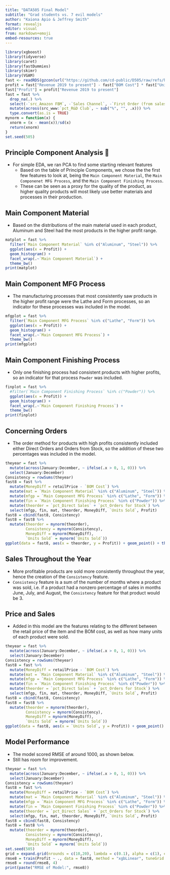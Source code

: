 ---
title: "DATA505 Final Model"
subtitle: "Grad students vs. 7 evil models"
author: "Kaiona Apio & Jeffrey Smith"
format: revealjs
editor: visual
from: markdown+emoji
embed-resources: true
---


```{r, message=FALSE,echo=FALSE,warning=FALSE,results=FALSE}
library(xgboost)
library(tidyverse)
library(caret)
library(fastDummies)
library(skimr)
library(VGAM)
fast <- readRDS(gzcon(url("https://github.com/cd-public/D505/raw/refs/heads/master/dat/craven_train.rds")))
profit = fast["Revenue 2019 to present"] - fast["BOM Cost"] * fast["Units Sold"]
fast["Profit"] = profit["Revenue 2019 to present"]
fast = fast %>%
  drop_na(.) %>%
  select(-`src_Amazon FBM`, -`Sales Channel`, -`First Order (from sales data)`) %>%
  mutate(across(src_www:`pct_R&D Club`, ~ sub("%", "", .x))) %>%
  type.convert(as.is = TRUE)
mynorm = function(x) {
  xnorm = (x - mean(x))/sd(x)
  return(xnorm)
}
set.seed(505)
```

## Principle Component Analysis 🐡

-   For simple EDA, we ran PCA to find some starting relevant features
    -   Based on the table of Principle Components, we chose the the first few features to look at, being the `Main Component Material`, the  `Main Componenet MFG Process`, and the `Main Component Finishing Process`.
    -   These can be seen as a proxy for the quality of the product, as higher quality products will most likely use better materials and processes in their production.

## Main Component Material

-   Based on the distributions of the main material used in each product, Aluminum and Steel had the most products in the higher profit range.

```{r,message=FALSE,echo=FALSE,warning=FALSE}
matplot = fast %>%
  filter(`Main Component Material` %in% c("Aluminum", "Steel")) %>%
  ggplot(aes(x = Profit)) + 
  geom_histogram() + 
  facet_wrap(.~`Main Component Material`) + 
  theme_bw()
print(matplot)
```

## Main Component MFG Process

-   The manufacturing processes that most consistently saw products in the higher profit range were the Lathe and Form processes, so an indicator for these processes was included in the model.

```{r,message=FALSE,echo=FALSE,warning=FALSE}
mfgplot = fast %>%
  filter(`Main Component MFG Process` %in% c("Lathe", "Form")) %>%
  ggplot(aes(x = Profit)) + 
  geom_histogram() + 
  facet_wrap(.~`Main Component MFG Process`) + 
  theme_bw()
print(mfgplot)
```

## Main Component Finishing Process

-   Only one finishing process had consistent products with higher profits, so an indicator for that process `Powder` was included.

```{r,message=FALSE,echo=FALSE,warning=FALSE}
finplot = fast %>%
  #filter(`Main Component Finishing Process` %in% c("Powder")) %>%
  ggplot(aes(x = Profit)) + 
  geom_histogram() + 
  facet_wrap(.~`Main Component Finishing Process`) + 
  theme_bw()
print(finplot)
```

## Concerning Orders

-   The order method for products with high profits consistently included either Direct Orders and Orders from Stock, so the addition of these two percentages was included in the model.

```{r,message=FALSE,echo=FALSE,warning=FALSE}
theyear = fast %>%
  mutate(across(January:December, ~ ifelse(.x > 0, 1, 0))) %>%
  select(January:December)
Consistency = rowSums(theyear)
fast8 = fast %>%
  mutate(MoneyDiff = retailPrice - `BOM Cost`) %>%
  mutate(mat = `Main Component Material` %in% c("Aluminum", "Steel")) %>%
  mutate(mfgp = `Main Component MFG Process` %in% c("Lathe", "Form")) %>%
  mutate(fin = `Main Component Finishing Process` %in% c("Powder")) %>%
  mutate(theorder = `pct_Direct Sales` + `pct_Orders for Stock`) %>%
  select(mfgp, fin, mat, theorder, MoneyDiff, `Units Sold`, Profit) 
fast8 = cbind(fast8, Consistency)
fast8 = fast8 %>%
  mutate(theorder = mynorm(theorder),
         Consistency = mynorm(Consistency), 
         MoneyDiff = mynorm(MoneyDiff),
         `Units Sold` = mynorm(`Units Sold`))
ggplot(data = fast8, aes(x = theorder, y = Profit)) + geom_point() + theme_bw() + xlim(0,1)
```


## Sales Throughout the Year

-   More profitable products are sold more consistently throughout the year, hence the creation of the `Consistency` feature.
-   `Consistency` feature is a sum of the number of months where a product was sold, i.e. if a product had a nonzero percentage of sales in months June, July, and August, the `Consistency` feature for that product would be $3$.

## Price and Sales

 -   Added in this model are the features relating to the different between the retail price of the item and the BOM cost, as well as how many units of each product were sold.
 
```{r,message=FALSE,echo=FALSE,warning=FALSE}
theyear = fast %>%
  mutate(across(January:December, ~ ifelse(.x > 0, 1, 0))) %>%
  select(January:December)
Consistency = rowSums(theyear)
fast8 = fast %>%
  mutate(MoneyDiff = retailPrice - `BOM Cost`) %>%
  mutate(mat = `Main Component Material` %in% c("Aluminum", "Steel")) %>%
  mutate(mfgp = `Main Component MFG Process` %in% c("Lathe", "Form")) %>%
  mutate(fin = `Main Component Finishing Process` %in% c("Powder")) %>%
  mutate(theorder = `pct_Direct Sales` + `pct_Orders for Stock`) %>%
  select(mfgp, fin, mat, theorder, MoneyDiff, `Units Sold`, Profit) 
fast8 = cbind(fast8, Consistency)
fast8 = fast8 %>%
  mutate(theorder = mynorm(theorder),
         Consistency = mynorm(Consistency), 
         MoneyDiff = mynorm(MoneyDiff),
         `Units Sold` = mynorm(`Units Sold`))
ggplot(data = fast8, aes(x = `Units Sold`, y = Profit)) + geom_point() + theme_bw()
```


## Model Performance

-   The model scored RMSE of around 1000, as shown below.
-   Still has room for improvement.
    
```{r,message=FALSE,echo=FALSE,warning=FALSE}
theyear = fast %>%
  mutate(across(January:December, ~ ifelse(.x > 0, 1, 0))) %>%
  select(January:December)
Consistency = rowSums(theyear)
fast8 = fast %>%
  mutate(MoneyDiff = retailPrice - `BOM Cost`) %>%
  mutate(mat = `Main Component Material` %in% c("Aluminum", "Steel")) %>%
  mutate(mfgp = `Main Component MFG Process` %in% c("Lathe", "Form")) %>%
  mutate(fin = `Main Component Finishing Process` %in% c("Powder")) %>%
  mutate(theorder = `pct_Direct Sales` + `pct_Orders for Stock`) %>%
  select(mfgp, fin, mat, theorder, MoneyDiff, `Units Sold`, Profit) 
fast8 = cbind(fast8, Consistency)
fast8 = fast8 %>%
  mutate(theorder = mynorm(theorder),
         Consistency = mynorm(Consistency), 
         MoneyDiff = mynorm(MoneyDiff),
         `Units Sold` = mynorm(`Units Sold`))
set.seed(505)
grid = expand.grid(nrounds = c(10,20), lambda = c(0.1), alpha = c(1), eta = c(0.1))
rmse8 = train(Profit ~ ., data = fast8, method = "xgbLinear", tuneGrid = grid, gamma = 0.5)$results$RMSE[2]
rmse8 = round(rmse8, 4)
print(paste("RMSE of Model:", rmse8))
```

